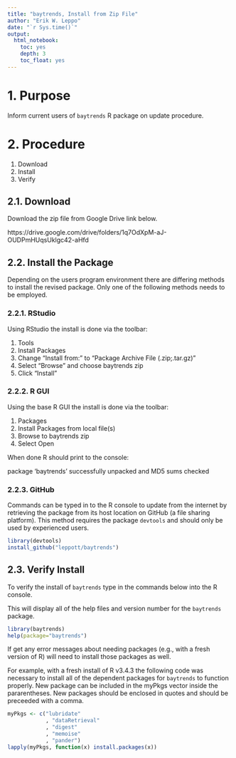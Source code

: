 ---
title: "baytrends, Install from Zip File"
author: "Erik W. Leppo"
date: "`r Sys.time()`"
output: 
  html_notebook:
    toc: yes
    depth: 3
    toc_float: yes
---

# 1. Purpose
Inform current users of `baytrends` R package on update procedure.

# 2. Procedure
1. Download
2. Install
3. Verify

## 2.1. Download
Download the zip file from Google Drive link below.

https://drive.google.com/drive/folders/1q7OdXpM-aJ-OUDPmHUqsUklgc42-aHfd

## 2.2. Install the Package
Depending on the users program environment there are differing methods to install the revised package.  Only one of the following methods needs to be employed.

### 2.2.1. RStudio
Using RStudio the install is done via the toolbar:

1. Tools
2. Install Packages
3. Change "Install from:" to "Package Archive File (.zip;.tar.gz)"
4. Select "Browse" and choose baytrends zip
5. Click "Install" 

### 2.2.2. R GUI
Using the base R GUI the install is done via the toolbar:

1. Packages
2. Install Packages from local file(s)
3. Browse to baytrends zip
4. Select Open

When done R should print to the console:

package 'baytrends' successfully unpacked and MD5 sums checked

### 2.2.3. GitHub
Commands can be typed in to the R console to update from the internet by retrieving the package from its host location on GitHub (a file sharing platform).  This method requires the package `devtools` and should only be used by experienced users.

```{r Install_GitHub, eval=FALSE}
library(devtools)
install_github("leppott/baytrends")
```

## 2.3. Verify Install
To verify the install of `baytrends` type in the commands below into the R console.

This will display all of the help files and version number for the `baytrends` package.

```{r Verify, eval=FALSE}
library(baytrends)
help(package="baytrends")
```

If get any error messages about needing packages (e.g., with a fresh version of R) will need to install those packages as well.  

For example, with a fresh install of R v3.4.3 the following code was necessary to install all of the dependent packages for `baytrends` to function properly.  New package can be included in the myPkgs vector inside the pararentheses.  New packages should be enclosed in quotes and should be preceeded with a comma.

```{r InstallDependancies, eval=FALSE}
myPkgs <- c("lubridate"
            , "dataRetrieval"
            , "digest"
            , "memoise"
            , "pander")
lapply(myPkgs, function(x) install.packages(x))
```
